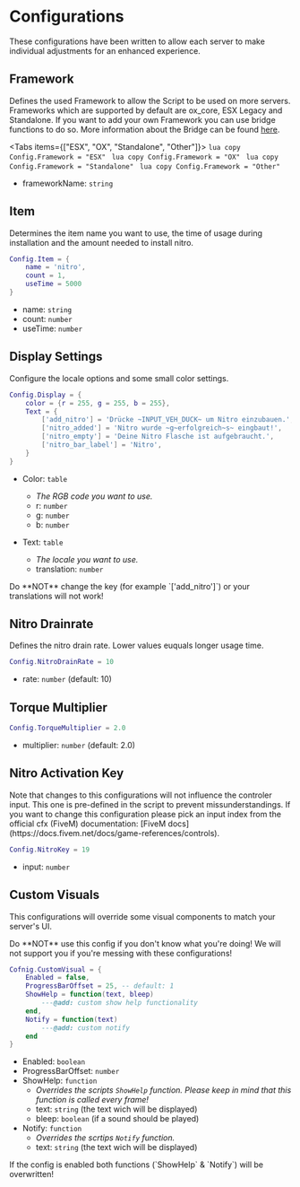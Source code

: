 
# Configurations

These configurations have been written to allow each server to make individual adjustments for an enhanced experience.

## Framework

Defines the used Framework to allow the Script to be used on more servers. Frameworks which are supported by default are ox_core, ESX Legacy and Standalone. If you want to add your own Framework you can use bridge functions to do so. More information about the Bridge can be found [here](./Bridge/Functions).

<Tabs items={["ESX", "OX", "Standalone", "Other"]}>
    <Tab>
        ```lua copy
        Config.Framework = "ESX"
        ```
    </Tab>
    <Tab>
        ```lua copy
        Config.Framework = "OX"
        ```
    </Tab>
    <Tab>
        ```lua copy
        Config.Framework = "Standalone"
        ```
    </Tab>
    <Tab>
        ```lua copy
        Config.Framework = "Other"
        ```
    </Tab>
</Tabs>

- frameworkName: `string`

## Item

Determines the item name you want to use, the time of usage during installation and the amount needed to install nitro.

```lua copy
Config.Item = {
    name = 'nitro',
    count = 1,
    useTime = 5000
}
```

- name: `string`
- count: `number`
- useTime: `number`


## Display Settings 

Configure the locale options and some small color settings.

```lua copy
Config.Display = {
    color = {r = 255, g = 255, b = 255},
    Text = {
        ['add_nitro'] = 'Drücke ~INPUT_VEH_DUCK~ um Nitro einzubauen.',
        ['nitro_added'] = 'Nitro wurde ~g~erfolgreich~s~ eingbaut!',
        ['nitro_empty'] = 'Deine Nitro Flasche ist aufgebraucht.',
        ['nitro_bar_label'] = 'Nitro',
    }
}
```

- Color: `table`
    - *The RGB code you want to use.*
    - r: `number`
    - g: `number`
    - b: `number`

- Text: `table`
    - *The locale you want to use.*
    - translation: `number`

<Callout type='error'>
    Do **NOT** change the key (for example `['add_nitro']`) or your translations will not work!
</Callout>



## Nitro Drainrate

Defines the nitro drain rate. Lower values euquals longer usage time.

```lua copy
Config.NitroDrainRate = 10
```

- rate: `number` (default: 10)


## Torque Multiplier

```lua copy
Config.TorqueMultiplier = 2.0
```

- multiplier: `number` (default: 2.0)


## Nitro Activation Key

<Callout type='info'>
    Note that changes to this configurations will not influence the controler input. This one is pre-defined in the script to prevent missunderstandings.
    If you want to change this configuration please pick an input index from the official cfx (FiveM) documentation: [FiveM docs](https://docs.fivem.net/docs/game-references/controls).
</Callout>

```lua copy
Config.NitroKey = 19
```

- input: `number`


## Custom Visuals

This configurations will override some visual components to match your server's UI.

<Callout type='warning'>
    Do **NOT** use this config if you don't know what you're doing! We will not support you if you're messing with these configurations!
</Callout>

```lua copy
Cofnig.CustomVisual = {
    Enabled = false, 
    ProgressBarOffset = 25, -- default: 1
    ShowHelp = function(text, bleep)
        ---@add: custom show help functionality
    end,
    Notify = function(text)
        ---@add: custom notify 
    end
}
```

- Enabled: `boolean`
- ProgressBarOffset: `number`
- ShowHelp: `function`
    - *Overrides the scripts `ShowHelp` function. Please keep in mind that this function is called every frame!*
    - text: `string` (the text wich will be displayed)
    - bleep: `boolean` (if a sound should be played)
- Notify: `function`
    - *Overrides the scrtips `Notify` function.*
    - text: `string` (the text wich will be displayed)

<Callout type='warning'>
    If the config is enabled both functions (`ShowHelp` & `Notify`) will be overwritten! 
</Callout>